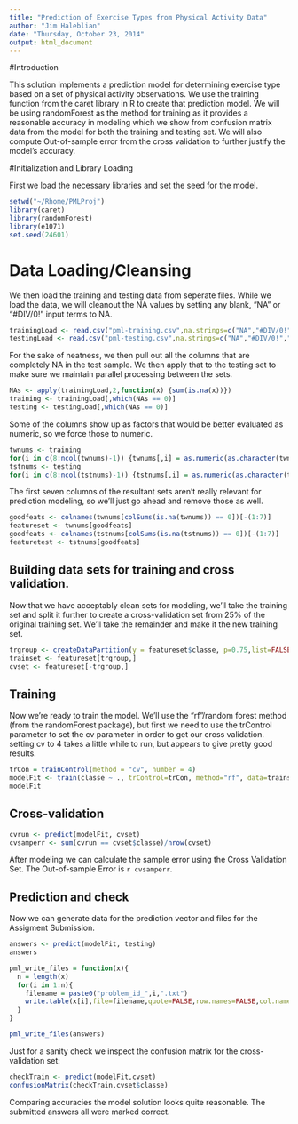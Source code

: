 ```yaml
---
title: "Prediction of Exercise Types from Physical Activity Data"
author: "Jim Haleblian"
date: "Thursday, October 23, 2014"
output: html_document
---
```


#Introduction

This solution implements a prediction model for determining exercise type based on a set of physical activity observations.  We use the training function from the caret library in R to create that prediction model.
We will be using randomForest as the method for training as it provides a reasonable accuracy in modeling which we show from confusion matrix data from the model for both the training and testing set.  We will also compute Out-of-sample error from the cross validation to further justify the model's accuracy.

#Initialization and Library Loading

First we load the necessary libraries and set the seed for the model.

```r
setwd("~/Rhome/PMLProj")
library(caret)
library(randomForest)
library(e1071)
set.seed(24601)
```

# Data Loading/Cleansing

We then load the training and testing data from seperate files.
While we load the data, we will cleanout the NA values by setting any blank, "NA" or "#DIV/0!" 
input terms to NA.

```r
trainingLoad <- read.csv("pml-training.csv",na.strings=c("NA","#DIV/0!",""))
testingLoad <- read.csv("pml-testing.csv",na.strings=c("NA","#DIV/0!",""))
```

For the sake of neatness, we then pull out all the columns that are completely NA in the test sample.  We then
apply that to the testing set to make sure we maintain parallel processing between the sets.

```r
NAs <- apply(trainingLoad,2,function(x) {sum(is.na(x))}) 
training <- trainingLoad[,which(NAs == 0)]
testing <- testingLoad[,which(NAs == 0)]
```

Some of the columns show up as factors that would be better evaluated as numeric, so we force those to numeric.

```r
twnums <- training
for(i in c(8:ncol(twnums)-1)) {twnums[,i] = as.numeric(as.character(twnums[,i]))}
tstnums <- testing
for(i in c(8:ncol(tstnums)-1)) {tstnums[,i] = as.numeric(as.character(tstnums[,i]))}
```

The first seven columns of the resultant sets aren't really relevant for prediction modeling, so we'll just go ahead and remove those as well.

```r
goodfeats <- colnames(twnums[colSums(is.na(twnums)) == 0])[-(1:7)]
featureset <- twnums[goodfeats]
goodfeats <- colnames(tstnums[colSums(is.na(tstnums)) == 0])[-(1:7)]
featuretest <- tstnums[goodfeats]
```

## Building data sets for training and cross validation. 

Now that we have acceptably clean sets for modeling, we'll take the training set and split it further to create a cross-validation set from 25% of the original training set.  We'll take the remainder and make it the new training set.

```r
trgroup <- createDataPartition(y = featureset$classe, p=0.75,list=FALSE)
trainset <- featureset[trgroup,]
cvset <- featureset[-trgroup,]
```

## Training

Now we're ready to train the model.  We'll use the "rf"/random forest method (from the randomForest package), but first we need to use the trControl parameter to set the cv parameter in order to get our cross validation. setting cv to 4 takes a little while to run, but appears to give pretty good results.

```r
trCon = trainControl(method = "cv", number = 4)
modelFit <- train(classe ~ ., trControl=trCon, method="rf", data=trainset)
modelFit

```

## Cross-validation

```r
cvrun <- predict(modelFit, cvset)
cvsamperr <- sum(cvrun == cvset$classe)/nrow(cvset)
```

After modeling we can calculate the sample error using the Cross Validation Set. The Out-of-sample Error is `r cvsamperr`.

## Prediction and check

Now we can generate data for the prediction vector and files for the Assigment Submission.

```r
answers <- predict(modelFit, testing)
answers

pml_write_files = function(x){
  n = length(x)
  for(i in 1:n){
    filename = paste0("problem_id_",i,".txt")
    write.table(x[i],file=filename,quote=FALSE,row.names=FALSE,col.names=FALSE)
  }
}

pml_write_files(answers)
```

Just for a sanity check we inspect the confusion matrix for the cross-validation set:

```r
checkTrain <- predict(modelFit,cvset)
confusionMatrix(checkTrain,cvset$classe)
```
Comparing accuracies the model solution looks quite reasonable.  The submitted answers all were marked correct.


